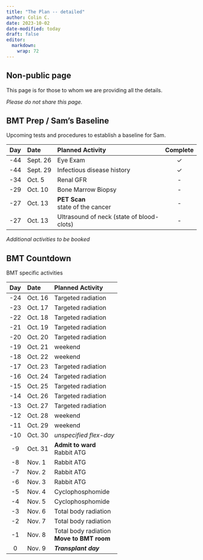 ```yaml
---
title: "The Plan -- detailed"
author: Colin C.
date: 2023-10-02
date-modified: today
draft: false
editor: 
  markdown: 
    wrap: 72
---
```


::: callout-important
## Non-public page
::: center
This page is for those to whom we are providing all the details.

*Please do not share this page.*
:::
:::

## BMT Prep / Sam's Baseline

Upcoming tests and procedures to establish a baseline for Sam.

| Day | Date     | Planned Activity                          | Complete |
|:---:|:---------|:------------------------------------------|:----:|
| -44 | Sept. 26 | Eye Exam                                  | &check;   |
| -44 | Sept. 29 | Infectious disease history                | &check;   |
| -34 | Oct. 5   | Renal GFR                                 | -    |
| -29 | Oct. 10  | Bone Marrow Biopsy                        | -    |
| -27 | Oct. 13  | **PET Scan**<br>state of the cancer       | -    |
| -27 | Oct. 13  | Ultrasound of neck (state of blood-clots) | -    |

*Additional activities to be booked*

## BMT Countdown

BMT specific activities

| Day | Date    | Planned Activity                             |
|:---:|:--------|:---------------------------------------------|
| -24 | Oct. 16 | Targeted radiation                           |
| -23 | Oct. 17 | Targeted radiation                           |
| -22 | Oct. 18 | Targeted radiation                           |
| -21 | Oct. 19 | Targeted radiation                           |
| -20 | Oct. 20 | Targeted radiation                           |
| -19 | Oct. 21 | weekend                                      |
| -18 | Oct. 22 | weekend                                      |
| -17 | Oct. 23 | Targeted radiation                           |
| -16 | Oct. 24 | Targeted radiation                           |
| -15 | Oct. 25 | Targeted radiation                           |
| -14 | Oct. 26 | Targeted radiation                           |
| -13 | Oct. 27 | Targeted radiation                           |
| -12 | Oct. 28 | weekend                                      |
| -11 | Oct. 29 | weekend                                      |
| -10 | Oct. 30 | _unspecified flex-day_                       |
| -9  | Oct. 31 | **Admit to ward**<br>Rabbit ATG              |
| -8  | Nov. 1  | Rabbit ATG                                   |
| -7  | Nov. 2  | Rabbit ATG                                   |
| -6  | Nov. 3  | Rabbit ATG                                   |
| -5  | Nov. 4  | Cyclophosphomide                             |
| -4  | Nov. 5  | Cyclophosphomide                             |
| -3  | Nov. 6  | Total body radiation                         |
| -2  | Nov. 7  | Total body radiation                         |
| -1  | Nov. 8  | Total body radiation<br>**Move to BMT room** |
|  0  | Nov. 9  | ***Transplant day***                         |